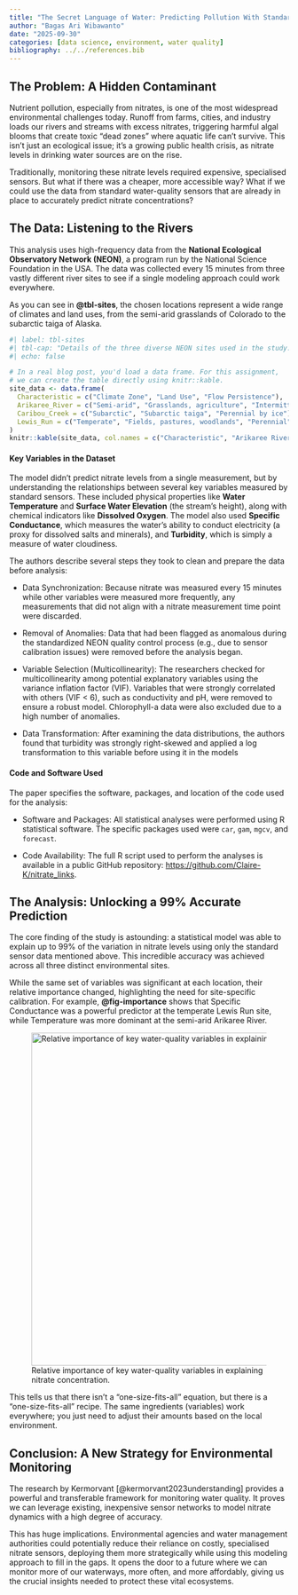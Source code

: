 ```yaml
---
title: "The Secret Language of Water: Predicting Pollution With Standard Sensors"
author: "Bagas Ari Wibawanto"
date: "2025-09-30"
categories: [data science, environment, water quality]
bibliography: ../../references.bib
---
```


## The Problem: A Hidden Contaminant

Nutrient pollution, especially from nitrates, is one of the most widespread environmental challenges today. Runoff from farms, cities, and industry loads our rivers and streams with excess nitrates, triggering harmful algal blooms that create toxic "dead zones" where aquatic life can't survive. This isn't just an ecological issue; it's a growing public health crisis, as nitrate levels in drinking water sources are on the rise.

Traditionally, monitoring these nitrate levels required expensive, specialised sensors. But what if there was a cheaper, more accessible way? What if we could use the data from standard water-quality sensors that are already in place to accurately predict nitrate concentrations?

## The Data: Listening to the Rivers

This analysis uses high-frequency data from the **National Ecological Observatory Network (NEON)**, a program run by the National Science Foundation in the USA. The data was collected every 15 minutes from three vastly different river sites to see if a single modeling approach could work everywhere.

As you can see in **@tbl-sites**, the chosen locations represent a wide range of climates and land uses, from the semi-arid grasslands of Colorado to the subarctic taiga of Alaska.

```r
#| label: tbl-sites
#| tbl-cap: "Details of the three diverse NEON sites used in the study."
#| echo: false

# In a real blog post, you'd load a data frame. For this assignment,
# we can create the table directly using knitr::kable.
site_data <- data.frame(
  Characteristic = c("Climate Zone", "Land Use", "Flow Persistence"),
  Arikaree_River = c("Semi-arid", "Grasslands, agriculture", "Intermittent"),
  Caribou_Creek = c("Subarctic", "Subarctic taiga", "Perennial by ice"),
  Lewis_Run = c("Temperate", "Fields, pastures, woodlands", "Perennial")
)
knitr::kable(site_data, col.names = c("Characteristic", "Arikaree River", "Caribou Creek", "Lewis Run"))
```

#### Key Variables in the Dataset

The model didn't predict nitrate levels from a single measurement, but by understanding the relationships between several key variables measured by standard sensors. These included physical properties like **Water Temperature** and **Surface Water Elevation** (the stream's height), along with chemical indicators like **Dissolved Oxygen**. The model also used **Specific Conductance**, which measures the water's ability to conduct electricity (a proxy for dissolved salts and minerals), and **Turbidity**, which is simply a measure of water cloudiness.

The authors describe several steps they took to clean and prepare the data before analysis:

- Data Synchronization: Because nitrate was measured every 15 minutes while other variables were measured more frequently, any measurements that did not align with a nitrate measurement time point were discarded.

- Removal of Anomalies: Data that had been flagged as anomalous during the standardized NEON quality control process (e.g., due to sensor calibration issues) were removed before the analysis began.

- Variable Selection (Multicollinearity): The researchers checked for multicollinearity among potential explanatory variables using the variance inflation factor (VIF). Variables that were strongly correlated with others (VIF < 6), such as conductivity and pH, were removed to ensure a robust model. Chlorophyll-a data were also excluded due to a high number of anomalies.

- Data Transformation: After examining the data distributions, the authors found that turbidity was strongly right-skewed and applied a log transformation to this variable before using it in the models

#### Code and Software Used
The paper specifies the software, packages, and location of the code used for the analysis:

- Software and Packages: All statistical analyses were performed using R statistical software. The specific packages used were 
`car`, `gam`, `mgcv`, and `forecast`.

- Code Availability: The full R script used to perform the analyses is available in a public GitHub repository: <https://github.com/Claire-K/nitrate_links>.

## The Analysis: Unlocking a 99% Accurate Prediction

The core finding of the study is astounding: a statistical model was able to explain up to 99% of the variation in nitrate levels using only the standard sensor data mentioned above. This incredible accuracy was achieved across all three distinct environmental sites.

While the same set of variables was significant at each location, their relative importance changed, highlighting the need for site-specific calibration. For example, **@fig-importance** shows that Specific Conductance was a powerful predictor at the temperate Lewis Run site, while Temperature was more dominant at the semi-arid Arikaree River.

![Relative importance of key water-quality variables in explaining nitrate concentration.](figure_1.jpg){#fig-importance fig-align="center" width="600"}

This tells us that there isn't a "one-size-fits-all" equation, but there is a "one-size-fits-all" recipe. The same ingredients (variables) work everywhere; you just need to adjust their amounts based on the local environment.

## Conclusion: A New Strategy for Environmental Monitoring
The research by Kermorvant [@kermorvant2023understanding] provides a powerful and transferable framework for monitoring water quality. It proves we can leverage existing, inexpensive sensor networks to model nitrate dynamics with a high degree of accuracy.

This has huge implications. Environmental agencies and water management authorities could potentially reduce their reliance on costly, specialised nitrate sensors, deploying them more strategically while using this modeling approach to fill in the gaps. It opens the door to a future where we can monitor more of our waterways, more often, and more affordably, giving us the crucial insights needed to protect these vital ecosystems.

